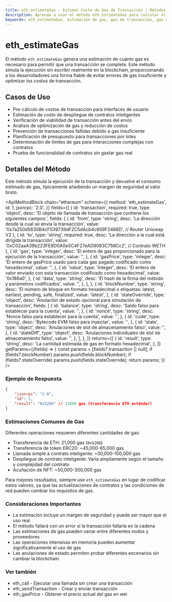 ```yaml
---
title: eth_estimateGas - Estimar Costo de Gas de Transacción | Métodos de API de Ethereum
description: Aprenda a usar el método eth_estimateGas para calcular el gas estimado requerido para las transacciones de Ethereum. Incluye parámetros, ejemplos y mejores prácticas.
keywords: eth_estimateGas, estimación de gas, gas de transacción, gas ethereum, costo de ejecución de contrato inteligente, límite de gas, tarifas de transacción, optimizar gas, transacción fallida
---
```


# eth_estimateGas

El método `eth_estimateGas` genera una estimación de cuánto gas es necesario para permitir que una transacción se complete. Este método simula la ejecución sin escribir realmente en la blockchain, proporcionando a los desarrolladores una forma fiable de evitar errores de gas insuficiente y optimizar los costos de transacción.

## Casos de Uso

- Pre-cálculo de costos de transacción para interfaces de usuario
- Estimación de costo de despliegue de contratos inteligentes
- Verificación de viabilidad de transacción antes del envío
- Análisis de optimización de gas y reducción de costos
- Prevención de transacciones fallidas debido a gas insuficiente
- Planificación de presupuesto para transacciones por lotes
- Determinación de límites de gas para interacciones complejas con contratos
- Prueba de funcionalidad de contratos sin gastar gas real

## Detalles del Método

Este método simula la ejecución de la transacción y devuelve el consumo estimado de gas, típicamente añadiendo un margen de seguridad al valor bruto.

<ApiMethodBlock
	chain="ethereum"
	scheme={{
		method: 'eth_estimateGas',
		id: 1,
		jsonrpc: '2.0',
	}}
	fields={[
		{
			id: 'transaction',
			required: true,
			type: 'object',
			desc: 'El objeto de llamada de transacción que contiene los siguientes campos:',
			fields: [
				{
					id: 'from',
					type: 'string',
					desc: 'La dirección desde la cual se envía la transacción',
					value: '0x7a250d5630B4cF539739dF2C5dAcb4c659F2488D', // Router Uniswap V2
				},
				{
					id: 'to',
					type: 'string',
					required: true,
					desc: 'La dirección a la cual está dirigida la transacción',
					value: '0xC02aaA39b223FE8D0A0e5C4F27eAD9083C756Cc2', // Contrato WETH
				},
				{
					id: 'gas',
					type: 'integer',
					desc: 'El entero de gas proporcionado para la ejecución de la transacción',
					value: '',
				},
				{
					id: 'gasPrice',
					type: 'integer',
					desc: 'El entero de gasPrice usado para cada gas pagado codificado como hexadecimal',
					value: '',
				},
				{
					id: 'value',
					type: 'integer',
					desc: 'El entero de valor enviado con esta transacción codificado como hexadecimal',
					value: '0x186a0',
				},
				{
					id: 'data',
					type: 'string',
					desc: 'El hash de la firma del método y parámetros codificados',
					value: '',
				},
			],
		},
		{
			id: 'blockNumber',
			type: 'string',
			desc: 'El número de bloque en formato hexadecimal o etiquetas: latest, earliest, pending, safe, finalized',
			value: 'latest',
		},
		{
			id: 'stateOverride',
			type: 'object',
			desc: 'Anulación de estado opcional para simulación de transacción',
			fields: [
				{
					id: 'balance',
					type: 'string',
					desc: 'Saldo falso para establecer para la cuenta',
					value: '',
				},
				{
					id: 'nonce',
					type: 'string',
					desc: 'Nonce falso para establecer para la cuenta',
					value: '',
				},
				{
					id: 'code',
					type: 'string',
					desc: 'Bytecode EVM falso para inyectar',
					value: '',
				},
				{
					id: 'state',
					type: 'object',
					desc: 'Anulaciones de slot de almacenamiento falso',
					value: '',
				},
				{
					id: 'stateDiff',
					type: 'object',
					desc: 'Anulaciones individuales de slot de almacenamiento falso',
					value: '',
				},
			],
		},
	]}
	returns={[
		{
			id: 'result',
			type: 'string',
			desc: 'La cantidad estimada de gas en formato hexadecimal',
		},
	]}
	getParams={(fields) => {
		const params = [fields?.transaction || null];
		if (fields?.blockNumber) params.push(fields.blockNumber);
		if (fields?.stateOverride) params.push(fields.stateOverride);
		return params;
	}}
/>

### Ejemplo de Respuesta

```json
{
	"jsonrpc": "2.0",
	"id": 1,
	"result": "0x5208" // 21000 gas (transferencia ETH estándar)
}
```

### Estimaciones Comunes de Gas

Diferentes operaciones requieren diferentes cantidades de gas:

- Transferencia de ETH: 21,000 gas (`0x5208`)
- Transferencia de token ERC20: ~45,000-65,000 gas
- Llamada simple a contrato inteligente: ~30,000-100,000 gas
- Despliegue de contrato inteligente: Varía ampliamente según el tamaño y complejidad del contrato
- Acuñación de NFT: ~50,000-300,000 gas

Para mejores resultados, siempre use `eth_estimateGas` en lugar de codificar estos valores, ya que las actualizaciones de contratos y las condiciones de red pueden cambiar los requisitos de gas.

### Consideraciones Importantes

- La estimación incluye un margen de seguridad y puede ser mayor que el uso real
- El método fallará con un error si la transacción fallaría en la cadena
- Las estimaciones de gas pueden variar entre diferentes nodos y proveedores
- Las operaciones intensivas en memoria pueden aumentar significativamente el uso de gas
- Las anulaciones de estado permiten probar diferentes escenarios sin cambiar la blockchain

### Ver también

- <Link to="/docs/ethereum/core-methods/eth_call" title="Ejecutar llamadas de solo lectura">eth_call</Link> - Ejecutar una llamada sin crear una transacción
- <Link to="/docs/ethereum/core-methods/eth_sendTransaction" title="Enviar transacciones en cadena">eth_sendTransaction</Link> - Crear y enviar transacción
- <Link to="/docs/ethereum/core-methods/eth_gasPrice" title="Obtener precio actual del gas">eth_gasPrice</Link> - Obtener el precio actual del gas en wei
